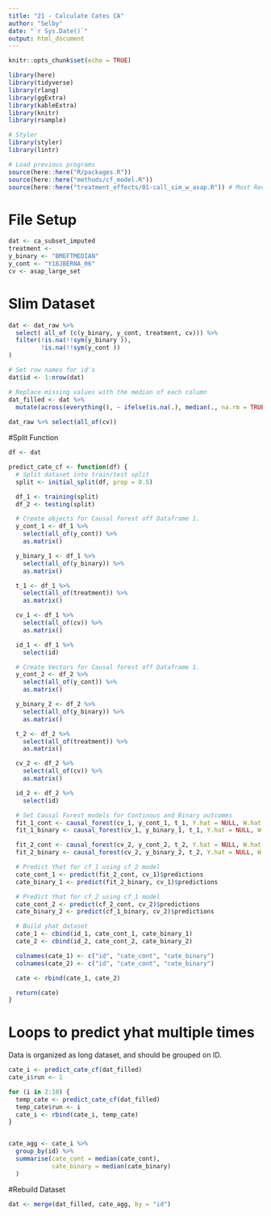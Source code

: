 ```yaml
---
title: "21 - Calculate Cates CA"
author: "Selby"
date: "`r Sys.Date()`"
output: html_document
---
```


```r
knitr::opts_chunk$set(echo = TRUE)

library(here)
library(tidyverse)
library(rlang)
library(ggExtra)
library(kableExtra)
library(knitr)
library(rsample)

# Styler
library(styler)
library(lintr)

# Load previous programs
source(here::here("R/packages.R"))
source(here::here("methods/cf_model.R"))
source(here::here("treatment_effects/01-call_sim_w_asap.R")) # Most Recent Simulation

```


# File Setup
```r
dat <- ca_subset_imputed
treatment <- 
y_binary <- "BMEFTMEDIAN"
y_cont <- "Y18JBERNA_06"
cv <- asap_large_set

```


# Slim Dataset
```r

dat <- dat_raw %>%
  select( all_of (c(y_binary, y_cont, treatment, cv))) %>%
  filter(!is.na(!!sym(y_binary )),
         !is.na(!!sym(y_cont ))
)

# Set row names for id's
dat$id <- 1:nrow(dat)

# Replace missing values with the median of each column
dat_filled <- dat %>%
  mutate(across(everything(), ~ ifelse(is.na(.), median(., na.rm = TRUE), .)))
  
dat_raw %>% select(all_of(cv))

```




#Split Function
```r
df <- dat

predict_cate_cf <- function(df) {
  # Split dataset into train/test split
  split <- initial_split(df, prop = 0.5)

  df_1 <- training(split)
  df_2 <- testing(split)

  # Create objects for Causal forest off Dataframe 1.
  y_cont_1 <- df_1 %>%
    select(all_of(y_cont)) %>%
    as.matrix()

  y_binary_1 <- df_1 %>%
    select(all_of(y_binary)) %>%
    as.matrix()

  t_1 <- df_1 %>%
    select(all_of(treatment)) %>%
    as.matrix()

  cv_1 <- df_1 %>%
    select(all_of(cv)) %>%
    as.matrix()

  id_1 <- df_1 %>%
    select(id)

  # Create Vectors for Causal forest off Dataframe 1.
  y_cont_2 <- df_2 %>%
    select(all_of(y_cont)) %>%
    as.matrix()

  y_binary_2 <- df_2 %>%
    select(all_of(y_binary)) %>%
    as.matrix()

  t_2 <- df_2 %>%
    select(all_of(treatment)) %>%
    as.matrix()

  cv_2 <- df_2 %>%
    select(all_of(cv)) %>%
    as.matrix()

  id_2 <- df_2 %>%
    select(id)

  # Set Causal Forest models for Continous and Binary outcomes
  fit_1_cont <- causal_forest(cv_1, y_cont_1, t_1, Y.hat = NULL, W.hat = NULL)
  fit_1_binary <- causal_forest(cv_1, y_binary_1, t_1, Y.hat = NULL, W.hat = NULL)

  fit_2_cont <- causal_forest(cv_2, y_cont_2, t_2, Y.hat = NULL, W.hat = NULL)
  fit_2_binary <- causal_forest(cv_2, y_binary_2, t_2, Y.hat = NULL, W.hat = NULL)

  # Predict Yhat for cf_1 using cf_2 model
  cate_cont_1 <- predict(fit_2_cont, cv_1)$predictions
  cate_binary_1 <- predict(fit_2_binary, cv_1)$predictions

  # Predict Yhat for cf_2 using cf_1 model
  cate_cont_2 <- predict(cf_2_cont, cv_2)$predictions
  cate_binary_2 <- predict(cf_1_binary, cv_2)$predictions

  # Build yhat dataset
  cate_1 <- cbind(id_1, cate_cont_1, cate_binary_1)
  cate_2 <- cbind(id_2, cate_cont_2, cate_binary_2)

  colnames(cate_1) <- c("id", "cate_cont", "cate_binary")
  colnames(cate_2) <- c("id", "cate_cont", "cate_binary")

  cate <- rbind(cate_1, cate_2)

  return(cate)
}


```

# Loops to predict yhat multiple times

Data is organized as long dataset, and should be grouped on ID.
```r

cate_i <- predict_cate_cf(dat_filled)
cate_i$run <- 1

for (i in 2:10) {
  temp_cate <- predict_cate_cf(dat_filled)
  temp_cate$run <- i
  cate_i <- rbind(cate_i, temp_cate)
}


cate_agg <- cate_i %>%
  group_by(id) %>%
  summarise(cate_cont = median(cate_cont),
            cate_binary = median(cate_binary)
  )


```

#Rebuild Dataset
```r
dat <- merge(dat_filled, cate_agg, by = "id")

```